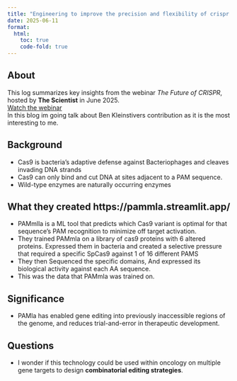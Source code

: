```yaml
---
title: "Engineering to improve the precision and flexibility of crispr editing"
date: 2025-06-11
format:
  html:
    toc: true
    code-fold: true
---
```


##  About

This log summarizes key insights from the webinar *The Future of CRISPR*, hosted by **The Scientist**  in June 2025.  
 [Watch the webinar](https://www.bigmarker.com/labx-media-group/the-future-of-crispr?bmid=25a878c55316&bmid_type=member&bmid=25a878c55316)  
In this blog im going talk about Ben Kleinstivers contribution as it is the most interesting to me.

##  Background 

- Cas9 is bacteria's adaptive defense against Bacteriophages and cleaves invading DNA strands
- Cas9 can only bind and cut DNA at sites adjacent to a PAM sequence.
- Wild-type enzymes are naturally occurring enzymes


##  What they created https://pammla.streamlit.app/ 

- PAMmlla is a ML tool that predicts which Cas9 variant is optimal for that sequence's PAM recognition to minimize off target activation. 
- They trained PAMmla on a library of cas9 proteins with 6 altered proteins. Expressed them in bacteria and created a selective pressure that required a specific SpCas9 against 1 of 16 different PAMS
- They then Sequenced the specific domains, And expressed its biological activity against each AA sequence.
- This was the data that PAMmla was trained on.

## Significance

- PAMla has enabled gene editing into previously inaccessible regions of the genome, and reduces trial-and-error in therapeutic development.

## Questions

- I wonder if this technology could be used within oncology on multiple gene targets to design **combinatorial editing strategies**.
